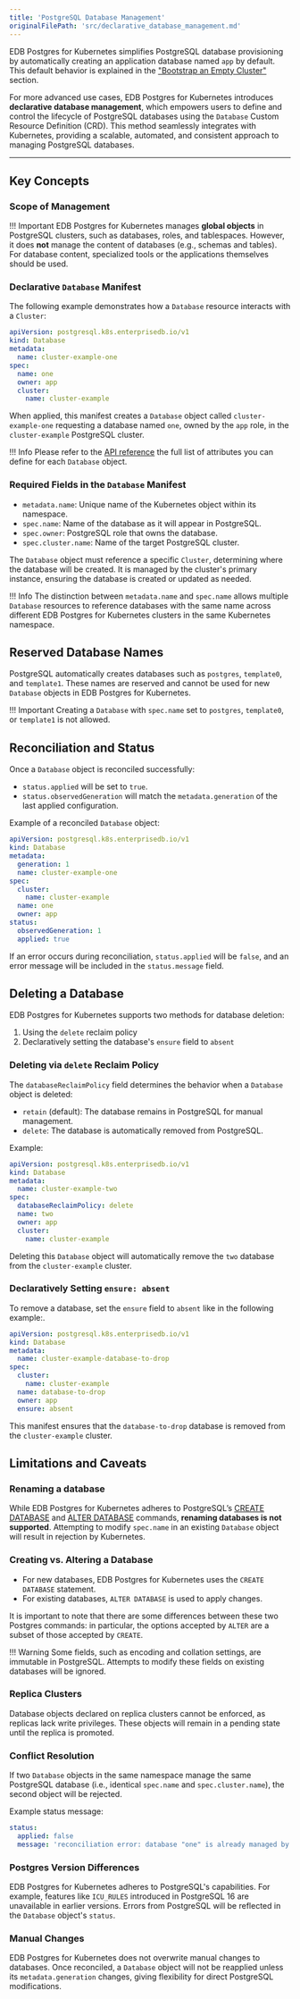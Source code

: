 ```yaml
---
title: 'PostgreSQL Database Management'
originalFilePath: 'src/declarative_database_management.md'
---
```




EDB Postgres for Kubernetes simplifies PostgreSQL database provisioning by automatically
creating an application database named `app` by default. This default behavior
is explained in the ["Bootstrap an Empty Cluster"](bootstrap.md#bootstrap-an-empty-cluster-initdb)
section.

For more advanced use cases, EDB Postgres for Kubernetes introduces **declarative database
management**, which empowers users to define and control the lifecycle of
PostgreSQL databases using the `Database` Custom Resource Definition (CRD).
This method seamlessly integrates with Kubernetes, providing a scalable,
automated, and consistent approach to managing PostgreSQL databases.

* * *

## Key Concepts

### Scope of Management

!!! Important
    EDB Postgres for Kubernetes manages **global objects** in PostgreSQL clusters, such as
    databases, roles, and tablespaces. However, it does **not** manage the content
    of databases (e.g., schemas and tables). For database content, specialized
    tools or the applications themselves should be used.

### Declarative `Database` Manifest

The following example demonstrates how a `Database` resource interacts with a
`Cluster`:

```yaml
apiVersion: postgresql.k8s.enterprisedb.io/v1
kind: Database
metadata:
  name: cluster-example-one
spec:
  name: one
  owner: app
  cluster:
    name: cluster-example
```

When applied, this manifest creates a `Database` object called
`cluster-example-one` requesting a database named `one`, owned by the `app`
role, in the `cluster-example` PostgreSQL cluster.

!!! Info
    Please refer to the [API reference](pg4k.v1.md#postgresql-k8s-enterprisedb-io-v1-DatabaseSpec)
    the full list of attributes you can define for each `Database` object.

### Required Fields in the `Database` Manifest

-   `metadata.name`: Unique name of the Kubernetes object within its namespace.
-   `spec.name`: Name of the database as it will appear in PostgreSQL.
-   `spec.owner`: PostgreSQL role that owns the database.
-   `spec.cluster.name`: Name of the target PostgreSQL cluster.

The `Database` object must reference a specific `Cluster`, determining where
the database will be created. It is managed by the cluster's primary instance,
ensuring the database is created or updated as needed.

!!! Info
    The distinction between `metadata.name` and `spec.name` allows multiple
    `Database` resources to reference databases with the same name across different
    EDB Postgres for Kubernetes clusters in the same Kubernetes namespace.

## Reserved Database Names

PostgreSQL automatically creates databases such as `postgres`, `template0`, and
`template1`. These names are reserved and cannot be used for new `Database`
objects in EDB Postgres for Kubernetes.

!!! Important
    Creating a `Database` with `spec.name` set to `postgres`, `template0`, or
    `template1` is not allowed.

## Reconciliation and Status

Once a `Database` object is reconciled successfully:

-   `status.applied` will be set to `true`.
-   `status.observedGeneration` will match the `metadata.generation` of the last
    applied configuration.

Example of a reconciled `Database` object:

```yaml
apiVersion: postgresql.k8s.enterprisedb.io/v1
kind: Database
metadata:
  generation: 1
  name: cluster-example-one
spec:
  cluster:
    name: cluster-example
  name: one
  owner: app
status:
  observedGeneration: 1
  applied: true
```

If an error occurs during reconciliation, `status.applied` will be `false`, and
an error message will be included in the `status.message` field.

## Deleting a Database

EDB Postgres for Kubernetes supports two methods for database deletion:

1.  Using the `delete` reclaim policy
2.  Declaratively setting the database's `ensure` field to `absent`

### Deleting via `delete` Reclaim Policy

The `databaseReclaimPolicy` field determines the behavior when a `Database`
object is deleted:

-   `retain` (default): The database remains in PostgreSQL for manual management.
-   `delete`: The database is automatically removed from PostgreSQL.

Example:

```yaml
apiVersion: postgresql.k8s.enterprisedb.io/v1
kind: Database
metadata:
  name: cluster-example-two
spec:
  databaseReclaimPolicy: delete
  name: two
  owner: app
  cluster:
    name: cluster-example
```

Deleting this `Database` object will automatically remove the `two` database
from the `cluster-example` cluster.

### Declaratively Setting `ensure: absent`

To remove a database, set the `ensure` field to `absent` like in the following
example:.

```yaml
apiVersion: postgresql.k8s.enterprisedb.io/v1
kind: Database
metadata:
  name: cluster-example-database-to-drop
spec:
  cluster:
    name: cluster-example
  name: database-to-drop
  owner: app
  ensure: absent
```

This manifest ensures that the `database-to-drop` database is removed from the
`cluster-example` cluster.

## Limitations and Caveats

### Renaming a database

While EDB Postgres for Kubernetes adheres to PostgreSQL’s
[CREATE DATABASE](https://www.postgresql.org/docs/current/sql-createdatabase.html) and
[ALTER DATABASE](https://www.postgresql.org/docs/current/sql-alterdatabase.html)
commands, **renaming databases is not supported**.
Attempting to modify `spec.name` in an existing `Database` object will result
in rejection by Kubernetes.

### Creating vs. Altering a Database

-   For new databases, EDB Postgres for Kubernetes uses the `CREATE DATABASE` statement.
-   For existing databases, `ALTER DATABASE` is used to apply changes.

It is important to note that there are some differences between these two
Postgres commands: in particular, the options accepted by `ALTER` are a subset
of those accepted by `CREATE`.

!!! Warning
    Some fields, such as encoding and collation settings, are immutable in
    PostgreSQL. Attempts to modify these fields on existing databases will be
    ignored.

### Replica Clusters

Database objects declared on replica clusters cannot be enforced, as replicas
lack write privileges. These objects will remain in a pending state until the
replica is promoted.

### Conflict Resolution

If two `Database` objects in the same namespace manage the same PostgreSQL
database (i.e., identical `spec.name` and `spec.cluster.name`), the second
object will be rejected.

Example status message:

```yaml
status:
  applied: false
  message: 'reconciliation error: database "one" is already managed by Database object "cluster-example-one"'
```

### Postgres Version Differences

EDB Postgres for Kubernetes adheres to PostgreSQL's capabilities. For example, features like
`ICU_RULES` introduced in PostgreSQL 16 are unavailable in earlier versions.
Errors from PostgreSQL will be reflected in the `Database` object's `status`.

### Manual Changes

EDB Postgres for Kubernetes does not overwrite manual changes to databases. Once reconciled,
a `Database` object will not be reapplied unless its `metadata.generation`
changes, giving flexibility for direct PostgreSQL modifications.
